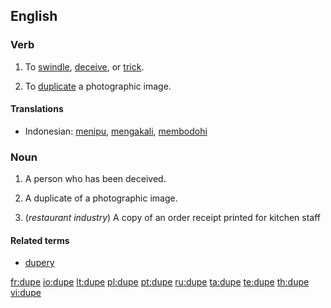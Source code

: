 ==English==

===Verb===
{{en-verb|dup|ing}}

# To [[swindle]], [[deceive]], or [[trick]].
# {{photography}} To [[duplicate]] a photographic image.

====Translations====
*Indonesian: [[tipu|menipu]], [[akal|mengakali]], [[bodoh|membodohi]]

===Noun===
{{en-noun}}

# A person who has been deceived.
# {{photography}} A duplicate of a photographic image.
# (''restaurant industry'') A copy of an order receipt printed for kitchen staff

====Related terms====
*[[dupery]]

[[fr:dupe]]
[[io:dupe]]
[[lt:dupe]]
[[pl:dupe]]
[[pt:dupe]]
[[ru:dupe]]
[[ta:dupe]]
[[te:dupe]]
[[th:dupe]]
[[vi:dupe]]